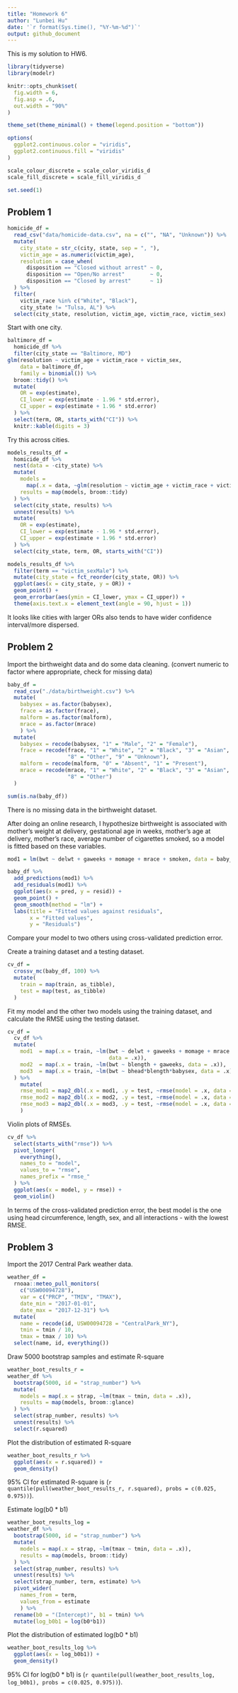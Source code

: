 ```yaml
---
title: "Homework 6"
author: "Lunbei Hu"
date: '`r format(Sys.time(), "%Y-%m-%d")`'
output: github_document
---
```


This is my solution to HW6.

```r
library(tidyverse)
library(modelr)

knitr::opts_chunk$set(
  fig.width = 6,
  fig.asp = .6,
  out.width = "90%"
)

theme_set(theme_minimal() + theme(legend.position = "bottom"))

options(
  ggplot2.continuous.color = "viridis",
  ggplot2.continuous.fill = "viridis"
)  

scale_colour_discrete = scale_color_viridis_d
scale_fill_discrete = scale_fill_viridis_d

set.seed(1)
```


## Problem 1

```r
homicide_df = 
  read_csv("data/homicide-data.csv", na = c("", "NA", "Unknown")) %>% 
  mutate(
    city_state = str_c(city, state, sep = ", "),
    victim_age = as.numeric(victim_age),
    resolution = case_when(
      disposition == "Closed without arrest" ~ 0,
      disposition == "Open/No arrest"        ~ 0,
      disposition == "Closed by arrest"      ~ 1)
  ) %>% 
  filter(
    victim_race %in% c("White", "Black"),
    city_state != "Tulsa, AL") %>% 
  select(city_state, resolution, victim_age, victim_race, victim_sex)
```


Start with one city.

```r
baltimore_df =
  homicide_df %>% 
  filter(city_state == "Baltimore, MD")
glm(resolution ~ victim_age + victim_race + victim_sex, 
    data = baltimore_df,
    family = binomial()) %>% 
  broom::tidy() %>% 
  mutate(
    OR = exp(estimate),
    CI_lower = exp(estimate - 1.96 * std.error),
    CI_upper = exp(estimate + 1.96 * std.error)
  ) %>% 
  select(term, OR, starts_with("CI")) %>% 
  knitr::kable(digits = 3)
```


Try this across cities.

```r
models_results_df = 
  homicide_df %>% 
  nest(data = -city_state) %>% 
  mutate(
    models = 
      map(.x = data, ~glm(resolution ~ victim_age + victim_race + victim_sex, data = .x, family = binomial())),
    results = map(models, broom::tidy)
  ) %>% 
  select(city_state, results) %>% 
  unnest(results) %>% 
  mutate(
    OR = exp(estimate),
    CI_lower = exp(estimate - 1.96 * std.error),
    CI_upper = exp(estimate + 1.96 * std.error)
  ) %>% 
  select(city_state, term, OR, starts_with("CI")) 
```

```r
models_results_df %>% 
  filter(term == "victim_sexMale") %>% 
  mutate(city_state = fct_reorder(city_state, OR)) %>% 
  ggplot(aes(x = city_state, y = OR)) + 
  geom_point() + 
  geom_errorbar(aes(ymin = CI_lower, ymax = CI_upper)) + 
  theme(axis.text.x = element_text(angle = 90, hjust = 1))
```

It looks like cities with larger ORs also tends to have wider confidence interval/more dispersed.

## Problem 2

Import the birthweight data and do some data cleaning.
(convert numeric to factor where appropriate, check for missing data)

```r
baby_df = 
  read_csv("./data/birthweight.csv") %>% 
  mutate(
    babysex = as.factor(babysex),
    frace = as.factor(frace),
    malform = as.factor(malform),
    mrace = as.factor(mrace)
    ) %>% 
  mutate(
    babysex = recode(babysex, "1" = "Male", "2" = "Female"),
    frace = recode(frace, "1" = "White", "2" = "Black", "3" = "Asian", "4" = "Puerto Rican",
                   "8" = "Other", "9" = "Unknown"),
    malform = recode(malform, "0" = "Absent", "1" = "Present"),
    mrace = recode(mrace, "1" = "White", "2" = "Black", "3" = "Asian", "4" = "Puerto Rican",
                   "8" = "Other")
  )

sum(is.na(baby_df))
```

There is no missing data in the birthweight dataset.

After doing an online research, I hypothesize birthweight is associated with mother's weight at delivery, gestational age in weeks, mother's age at delivery, mother's race, average number of cigarettes smoked, so a model is fitted based on these variables.

```r
mod1 = lm(bwt ~ delwt + gaweeks + momage + mrace + smoken, data = baby_df)
```

```r
baby_df %>% 
  add_predictions(mod1) %>% 
  add_residuals(mod1) %>% 
  ggplot(aes(x = pred, y = resid)) + 
  geom_point() +
  geom_smooth(method = "lm") + 
  labs(title = "Fitted values against residuals", 
       x = "Fitted values", 
       y = "Residuals")
```

Compare your model to two others using cross-validated prediction error.

Create a training dataset and a testing dataset.

```r
cv_df =
  crossv_mc(baby_df, 100) %>% 
  mutate(
    train = map(train, as_tibble),
    test = map(test, as_tibble)
  )
```

Fit my model and the other two models using the training dataset, and calculate the RMSE using the testing dataset.

```r
cv_df = 
  cv_df %>% 
  mutate(
    mod1  = map(.x = train, ~lm(bwt ~ delwt + gaweeks + momage + mrace + smoken, 
                                data = .x)),
    mod2  = map(.x = train, ~lm(bwt ~ blength + gaweeks, data = .x)),
    mod3  = map(.x = train, ~lm(bwt ~ bhead*blength*babysex, data = .x))
  ) %>% 
    mutate(
    rmse_mod1 = map2_dbl(.x = mod1, .y = test, ~rmse(model = .x, data = .y)),
    rmse_mod2 = map2_dbl(.x = mod2, .y = test, ~rmse(model = .x, data = .y)),
    rmse_mod3 = map2_dbl(.x = mod3, .y = test, ~rmse(model = .x, data = .y))
    )
```

Violin plots of RMSEs.

```r
cv_df %>% 
  select(starts_with("rmse")) %>% 
  pivot_longer(
    everything(),
    names_to = "model", 
    values_to = "rmse",
    names_prefix = "rmse_"
  ) %>% 
  ggplot(aes(x = model, y = rmse)) + 
  geom_violin()
```

In terms of the cross-validated prediction error, the best model is the one using head circumference, length, sex, and all interactions - with the lowest RMSE.


## Problem 3

Import the 2017 Central Park weather data.

```r
weather_df = 
  rnoaa::meteo_pull_monitors(
    c("USW00094728"),
    var = c("PRCP", "TMIN", "TMAX"), 
    date_min = "2017-01-01",
    date_max = "2017-12-31") %>%
  mutate(
    name = recode(id, USW00094728 = "CentralPark_NY"),
    tmin = tmin / 10,
    tmax = tmax / 10) %>%
  select(name, id, everything())
```

Draw 5000 bootstrap samples and estimate R-square

```r
weather_boot_results_r =
weather_df %>% 
  bootstrap(5000, id = "strap_number") %>% 
  mutate(
    models = map(.x = strap, ~lm(tmax ~ tmin, data = .x)),
    results = map(models, broom::glance)
  ) %>% 
  select(strap_number, results) %>% 
  unnest(results) %>% 
  select(r.squared)
```

Plot the distribution of estimated R-square

```r
weather_boot_results_r %>% 
  ggplot(aes(x = r.squared)) +
  geom_density()
```

95% CI for estimated R-square is (`r quantile(pull(weather_boot_results_r, r.squared), probs = c(0.025, 0.975))`).


Estimate log(b0 * b1)

```r
weather_boot_results_log =
weather_df %>% 
  bootstrap(5000, id = "strap_number") %>% 
  mutate(
    models = map(.x = strap, ~lm(tmax ~ tmin, data = .x)),
    results = map(models, broom::tidy)
  ) %>% 
  select(strap_number, results) %>% 
  unnest(results) %>% 
  select(strap_number, term, estimate) %>% 
  pivot_wider(
    names_from = term, 
    values_from = estimate
    ) %>% 
  rename(b0 = "(Intercept)", b1 = tmin) %>%
  mutate(log_b0b1 = log(b0*b1)) 
```

Plot the distribution of estimated log(b0 * b1)

```r
weather_boot_results_log %>% 
  ggplot(aes(x = log_b0b1)) +
  geom_density()
```

95% CI for log(b0 * b1) is (`r quantile(pull(weather_boot_results_log, log_b0b1), probs = c(0.025, 0.975))`).
